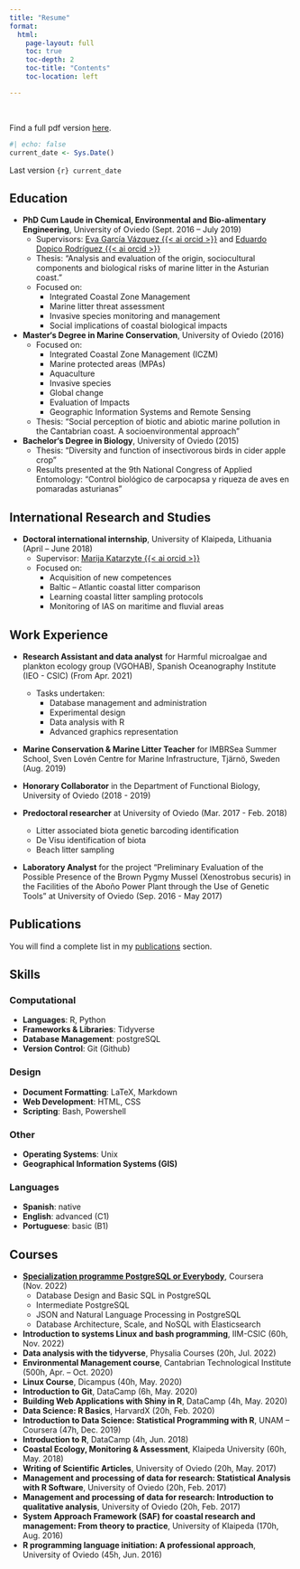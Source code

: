 ```yaml
---
title: "Resume"
format: 
  html: 
    page-layout: full
    toc: true
    toc-depth: 2
    toc-title: "Contents"
    toc-location: left

---
```

<br>

Find a full pdf version [here](CV.pdf).

```r
#| echo: false
current_date <- Sys.Date()
```

Last version `{r} current_date`

## Education

- **PhD Cum Laude in Chemical, Environmental and Bio-alimentary Engineering**, University of Oviedo (Sept. 2016 – July 2019)
  - Supervisors: [Eva García Vázquez {{< ai orcid >}}](https://orcid.org/0000-0002-8429-838X) and [Eduardo Dopico Rodríguez {{< ai orcid >}}](https://orcid.org/0000-0001-6777-5407)
  - Thesis: "Analysis and evaluation of the origin, sociocultural components and biological risks of marine litter in the Asturian coast."
  - Focused on:
    - Integrated Coastal Zone Management
    - Marine litter threat assessment
    - Invasive species monitoring and management
    - Social implications of coastal biological impacts  

- **Master‘s Degree in Marine Conservation**, University of Oviedo (2016)
  - Focused on:
    - Integrated Coastal Zone Management (ICZM)
    - Marine protected areas (MPAs)
    - Aquaculture
    - Invasive species
    - Global change
    - Evaluation of Impacts
    - Geographic Information Systems and Remote Sensing
  - Thesis: "Social perception of biotic and abiotic marine pollution in the Cantabrian coast. A socioenvironmental approach"  

- **Bachelor‘s Degree in Biology**, University of Oviedo (2015)
  - Thesis: "Diversity and function of insectivorous birds in cider apple crop"
  - Results presented at the 9th National Congress of Applied Entomology: "Control biológico de carpocapsa y riqueza de aves en pomaradas asturianas"

## International Research and Studies

- **Doctoral international internship**, University of Klaipeda, Lithuania (April – June 2018)
  - Supervisor: [Marija Katarzyte {{< ai orcid >}}](https://orcid.org/0000-0001-7751-3187)
  - Focused on:
    - Acquisition of new competences
    - Baltic – Atlantic coastal litter comparison
    - Learning coastal litter sampling protocols
    - Monitoring of IAS on maritime and fluvial areas

## Work Experience

- **Research Assistant and data analyst** for Harmful microalgae and plankton ecology group (VGOHAB), Spanish Oceanography Institute (IEO - CSIC) (From Apr. 2021)
  - Tasks undertaken:
    - Database management and administration
    - Experimental design
    - Data analysis with R
    - Advanced graphics representation

- **Marine Conservation & Marine Litter Teacher** for IMBRSea Summer School, Sven Lovén Centre for Marine Infrastructure, Tjärnö, Sweden (Aug. 2019)

- **Honorary Collaborator** in the Department of Functional Biology, University of Oviedo (2018 - 2019)

- **Predoctoral researcher** at University of Oviedo (Mar. 2017 - Feb. 2018)
  - Litter associated biota genetic barcoding identification
  - De Visu identification of biota
  - Beach litter sampling

- **Laboratory Analyst** for the project "Preliminary Evaluation of the Possible Presence of the Brown Pygmy Mussel (Xenostrobus securis) in the Facilities of the Aboño Power Plant through the Use of Genetic Tools" at University of Oviedo (Sep. 2016 - May 2017)

## Publications

You will find a complete list in my [publications](../about/publications.html) section.

## Skills

### Computational
- **Languages**: R, Python
- **Frameworks & Libraries**: Tidyverse
- **Database Management**: postgreSQL
- **Version Control**: Git (Github)

### Design
- **Document Formatting**: LaTeX, Markdown
- **Web Development**: HTML, CSS
- **Scripting**: Bash, Powershell

### Other
- **Operating Systems**: Unix
- **Geographical Information Systems (GIS)**


### Languages
- **Spanish**: native
- **English**: advanced (C1)
- **Portuguese**: basic (B1)

## Courses

- [**Specialization programme PostgreSQL or Everybody**](https://coursera.org/verify/specialization/8K49JLXK424D), Coursera (Nov. 2022)
  - Database Design and Basic SQL in PostgreSQL
  - Intermediate PostgreSQL
  - JSON and Natural Language Processing in PostgreSQL
  - Database Architecture, Scale, and NoSQL with Elasticsearch

- **Introduction to systems Linux and bash programming**, IIM-CSIC (60h, Nov. 2022)
- **Data analysis with the tidyverse**, Physalia Courses (20h, Jul. 2022)
- **Environmental Management course**, Cantabrian Technological Institute (500h, Apr. – Oct. 2020)
- **Linux Course**, Dicampus (40h, May. 2020)
- **Introduction to Git**, DataCamp (6h, May. 2020)
- **Building Web Applications with Shiny in R**, DataCamp (4h, May. 2020)
- **Data Science: R Basics**, HarvardX (20h, Feb. 2020)
- **Introduction to Data Science: Statistical Programming with R**, UNAM – Coursera (47h, Dec. 2019)
- **Introduction to R**, DataCamp (4h, Jun. 2018)
- **Coastal Ecology, Monitoring & Assessment**, Klaipeda University (60h, May. 2018)
- **Writing of Scientific Articles**, University of Oviedo (20h, May. 2017)
- **Management and processing of data for research: Statistical Analysis with R Software**, University of Oviedo (20h, Feb. 2017)
- **Management and processing of data for research: Introduction to qualitative analysis**, University of Oviedo (20h, Feb. 2017)
- **System Approach Framework (SAF) for coastal research and management: From theory to practice**, University of Klaipeda (170h, Aug. 2016)
- **R programming language initiation: A professional approach**, University of Oviedo (45h, Jun. 2016)
